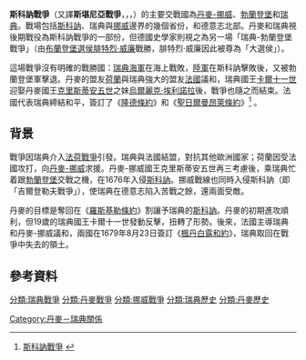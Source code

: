 {{noteTA
|1=zh:斯科訥; zh-tw:斯堪尼
}}
{{Warbox
|conflict=斯科訥戰爭
|partof= [[法荷戰爭|法荷戰爭]]
|image=[[Image:Capture_of_christianstad-claus_moinichen_1686.jpg|300px]]
|caption=1676年，[[丹麥軍|丹麥軍]]取下斯科訥[[克里斯蒂安斯塔德|克里斯蒂安斯塔德]]
|date=1675至1679年
|casus=丹麥意圖重奪斯科訥
|result= 回復戰前狀態
|place= 斯堪的納維亞
|territory=
|combatant1={{flagicon|Denmark}} [[丹麥-挪威|丹麥-挪威]]<br/>[[Image:Prinsenvlag.svg|25px]] [[荷蘭共和國|荷蘭]]<br>[[Image:Armoiries_électeur_Brandebourg.svg|20px]] [[勃蘭登堡|勃蘭登堡]]<br>[[Image:Banner_of_the_Holy_Roman_Emperor_(after_1400).svg|25px]] [[神聖羅馬帝國|神聖羅馬帝國]]<br>[[File:Flag_of_New_Spain.svg|25px]] [[西班牙哈布斯堡王朝|西班牙]]
|combatant2={{flagicon|Sweden}} [[瑞典帝國|瑞典]]<br>[[Image:Pavillon_royal_de_France.svg|25px]] [[法國|法國]]
|commander1={{flagicon|Denmark}} [[克里斯蒂安五世|克里斯蒂安五世]]<br />[[File:Banner_of_the_Holy_Roman_Emperor_with_haloes_(1400-1806).svg|22px]] [[腓特烈·威廉_(布蘭登堡)|腓特烈·威廉]]<br/>{{flagicon|Denmark}} [[烏爾里克·吉爾登勒夫|烏爾里克·吉爾登勒夫]]
|commander2={{flagicon|Sweden}} [[卡爾十一世|卡爾十一世]]<br>{{flagicon|Sweden}} [[馬格努斯·德拉加第|馬格努斯·德拉加第]]<br>{{flagicon|Sweden}} [[魯特耶·馮·阿瑟貝格|魯特耶·馮·阿瑟貝格]]<br>{{flagicon|Sweden}} [[西蒙·格倫德爾-赫爾姆菲爾特|西蒙·格倫德爾-赫爾姆菲爾特]]{{KIA}}
}}
{{Campaignbox 斯堪尼戰爭}}
{{Campaignbox 丹瑞戰爭}}

'''斯科訥戰爭'''（又譯'''斯堪尼亞戰爭'''，{{lang-da|Skånske Krig}}，{{lang-sv|Skånska kriget}}，{{lang-de|Schonischer Krieg}}）的主要交戰國為[[丹麥-挪威|丹麥-挪威]]、[[勃蘭登堡|勃蘭登堡]]和[[瑞典|瑞典]]。戰場包括[[斯科訥|斯科訥]]、瑞典與[[挪威|挪威]]邊界的幾個省份，和德意志北部。丹麥和瑞典視後期戰役為斯科訥戰爭的一部份，但德國史學家則視之為另一場「瑞典-勃蘭登堡戰爭」（由[[布蘭登堡選侯|布蘭登堡選侯]][[腓特烈·威廉_(布蘭登堡)|腓特烈·威廉]]戰勝，腓特烈·威廉因此被尊為「大選侯」）。

這場戰爭沒有明確的戰勝國：[[瑞典海軍|瑞典海軍]]在海上戰敗，[[瑞典陸軍|陸軍]]在斯科訥擊敗{{tsl|en|Royal Danish Army|丹麥陸軍}}後，又被勃蘭登堡軍擊退。丹麥的盟友[[荷蘭共和國|荷蘭]]與瑞典強大的盟友[[法國|法國]]議和，瑞典國王[[卡爾十一世|卡爾十一世]]迎娶丹麥國王[[克里斯蒂安五世|克里斯蒂安五世]]之妹[[烏爾麗克·埃利諾拉|烏爾麗克·埃利諾拉]]後，戰爭也隨之而結束。法國代表瑞典締結和平，簽訂了《[[隆德條約|隆德條約]]》和《[[聖日爾曼昂萊條約_(1679年)|聖日爾曼昂萊條約]]》<ref>[http://www.oresundstid.dk/dansk/engelsk/oresundstid/1600/side10.htm 斯科訥戰爭] {{webarchive|url=https://web.archive.org/web/20070927014405/http://www.oresundstid.dk/dansk/engelsk/oresundstid/1600/side10.htm |date=2007-09-27 }}{{en}}</ref> 。

== 背景 ==
戰爭因瑞典介入[[法荷戰爭|法荷戰爭]]引發。瑞典與法國結盟，對抗其他歐洲國家；荷蘭因受法國攻打，向[[丹麥-挪威|丹麥-挪威]]求援。丹麥-挪威國王克里斯蒂安五世再三考慮後，乘瑞典忙着跟[[勃蘭登堡|勃蘭登堡]]交戰之機，在1676年入侵[[斯科訥|斯科訥]]。挪威戰線也同時入侵斯科訥（即「吉爾登勒夫戰爭」），使瑞典在德意志陷入苦戰之餘，還兩面受敵。

丹麥的目標是奪回在《[[羅斯基勒條約|羅斯基勒條約]]》割讓予瑞典的[[斯科訥|斯科訥]]。丹麥的初期進攻順利，但19歲的瑞典國王卡爾十一世發動反擊，扭轉了形勢。後來，法國主導瑞典和丹麥-挪威議和，兩國在1679年8月23日簽訂《[[楓丹白露和約_(1679年)|楓丹白露和約]]》，瑞典取回在戰爭中失去的領土。

==參考資料==
{{reflist}}

[[分類:瑞典戰爭|分類:瑞典戰爭]]
[[分類:丹麥戰爭|分類:丹麥戰爭]]
[[分類:挪威戰爭|分類:挪威戰爭]]
[[分類:瑞典歷史|分類:瑞典歷史]]
[[分類:丹麥歷史|分類:丹麥歷史]]
[[Category:丹麥－瑞典關係|Category:丹麥－瑞典關係]]